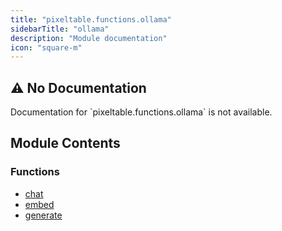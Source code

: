 ```yaml
---
title: "pixeltable.functions.ollama"
sidebarTitle: "ollama"
description: "Module documentation"
icon: "square-m"
---
```


## ⚠️ No Documentation

<Warning>
Documentation for `pixeltable.functions.ollama` is not available.
</Warning>

## Module Contents

### Functions

- [chat](./chat)
- [embed](./embed)
- [generate](./generate)

